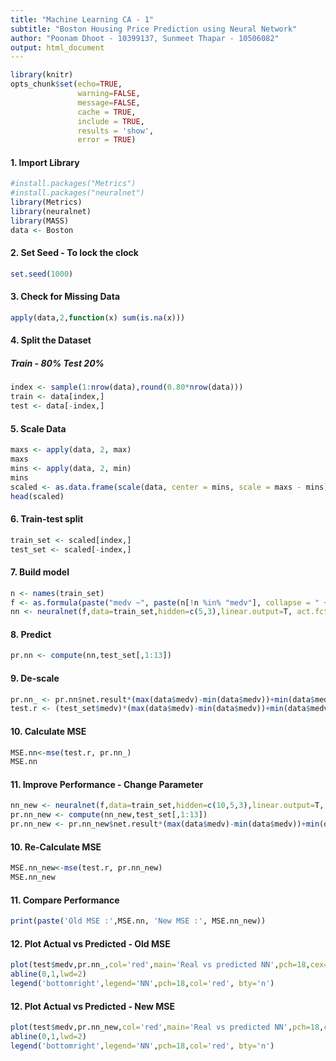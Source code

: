 ```yaml
---
title: "Machine Learning CA - 1"
subtitle: "Boston Housing Price Prediction using Neural Network"
author: "Poonam Dhoot - 10399137, Sunmeet Thapar - 10506082"
output: html_document
---
```


```r
library(knitr)
opts_chunk$set(echo=TRUE, 
               warning=FALSE, 
               message=FALSE,
               cache = TRUE,
               include = TRUE,
               results = 'show',
               error = TRUE)
```



#### 1. Import Library

```r
#install.packages("Metrics")
#install.packages("neuralnet")
library(Metrics)
library(neuralnet)
library(MASS)
data <- Boston
```

#### 2. Set Seed - To lock the clock
```r
set.seed(1000)
```

#### 3. Check for Missing Data

```r
apply(data,2,function(x) sum(is.na(x)))
```


#### 4. Split the Dataset
##### Train - 80% Test 20%

```r
index <- sample(1:nrow(data),round(0.80*nrow(data)))
train <- data[index,]
test <- data[-index,]
```


#### 5. Scale Data

```r
maxs <- apply(data, 2, max)
maxs
mins <- apply(data, 2, min)
mins
scaled <- as.data.frame(scale(data, center = mins, scale = maxs - mins))
head(scaled)
```

#### 6. Train-test split

```r
train_set <- scaled[index,]
test_set <- scaled[-index,]
```

#### 7. Build model

```r
n <- names(train_set)
f <- as.formula(paste("medv ~", paste(n[!n %in% "medv"], collapse = " + ")))
nn <- neuralnet(f,data=train_set,hidden=c(5,3),linear.output=T, act.fct = 'logistic')
```

#### 8. Predict

```r
pr.nn <- compute(nn,test_set[,1:13])
```

#### 9. De-scale

```r
pr.nn_ <- pr.nn$net.result*(max(data$medv)-min(data$medv))+min(data$medv)
test.r <- (test_set$medv)*(max(data$medv)-min(data$medv))+min(data$medv)
```

#### 10. Calculate MSE

```r
MSE.nn<-mse(test.r, pr.nn_)
MSE.nn
```


#### 11. Improve Performance - Change Parameter

```r
nn_new <- neuralnet(f,data=train_set,hidden=c(10,5,3),linear.output=T, act.fct = 'logistic')
pr.nn_new <- compute(nn_new,test_set[,1:13])
pr.nn_new <- pr.nn_new$net.result*(max(data$medv)-min(data$medv))+min(data$medv)
```

#### 10. Re-Calculate MSE

```r
MSE.nn_new<-mse(test.r, pr.nn_new)
MSE.nn_new
```


#### 11. Compare Performance

```r
print(paste('Old MSE :',MSE.nn, 'New MSE :', MSE.nn_new))
```

#### 12. Plot Actual vs Predicted - Old MSE

```r
plot(test$medv,pr.nn_,col='red',main='Real vs predicted NN',pch=18,cex=0.7, xlab = "Actual", ylab = "Predicted")
abline(0,1,lwd=2)
legend('bottomright',legend='NN',pch=18,col='red', bty='n')
```

#### 12. Plot Actual vs Predicted - New MSE

```r

plot(test$medv,pr.nn_new,col='red',main='Real vs predicted NN',pch=18,cex=0.7, xlab = "Actual", ylab = "Predicted")
abline(0,1,lwd=2)
legend('bottomright',legend='NN',pch=18,col='red', bty='n')
```